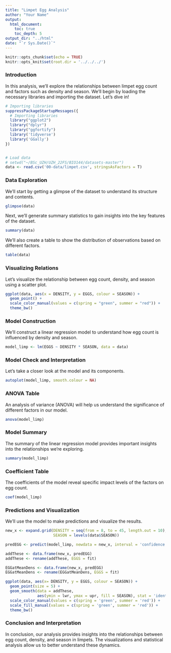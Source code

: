 ```yaml
---
title: "Limpet Egg Analysis"
author: "Your Name"
output:
  html_document:
    toc: true
    toc_depth: 5
output_dir: "../html"
date: "`r Sys.Date()`"
---
```


```r
knitr::opts_chunk$set(echo = TRUE)
knitr::opts_knit$set(root.dir = '../../../')
```

### Introduction

In this analysis, we'll explore the relationships between limpet egg count and factors such as density and season. We'll begin by loading the necessary libraries and importing the dataset. Let's dive in!

```r
# Importing libraries
suppressPackageStartupMessages({
  # Importing libraries
  library("ggplot2")
  library("dplyr")
  library("ggfortify")
  library('tidyverse')
  library('GGally')
})


# Load data
# setwd("~/BSc_UZH/UZH_22FS/BIO144/datasets-master")
data <- read.csv('00-data/limpet.csv', stringsAsFactors = T)
```

### Data Exploration

We'll start by getting a glimpse of the dataset to understand its structure and contents.

```r

glimpse(data)
```

Next, we'll generate summary statistics to gain insights into the key features of the dataset.


```r

summary(data)
```

We'll also create a table to show the distribution of observations based on different factors.

```r

table(data)
```

### Visualizing Relations

Let's visualize the relationship between egg count, density, and season using a scatter plot.

```r

ggplot(data, aes(x = DENSITY, y = EGGS, colour = SEASON)) + 
  geom_point() + 
  scale_color_manual(values = c(spring = "green", summer = "red")) +
  theme_bw()
```

### Model Construction

We'll construct a linear regression model to understand how egg count is influenced by density and season.

```r

model_limp <- lm(EGGS ~ DENSITY * SEASON, data = data)
```

### Model Check and Interpretation

Let's take a closer look at the model and its components.

```r
autoplot(model_limp, smooth.colour = NA)
```

### ANOVA Table

An analysis of variance (ANOVA) will help us understand the significance of different factors in our model.

```r

anova(model_limp)
```

### Model Summary

The summary of the linear regression model provides important insights into the relationships we're exploring.

```r

summary(model_limp)
```

### Coefficient Table

The coefficients of the model reveal specific impact levels of the factors on egg count.

```r

coef(model_limp)
```

### Predictions and Visualization

We'll use the model to make predictions and visualize the results.

```r

new_x <- expand.grid(DENSITY = seq(from = 8, to = 45, length.out = 10),
                     SEASON = levels(data$SEASON))

predEGG <- predict(model_limp, newdata = new_x, interval = 'confidence')

addThese <- data.frame(new_x, predEGG) 
addThese <- rename(addThese, EGGS = fit)

EGGatMeanDens <- data.frame(new_x, predEGG)
EGGatMeanDens <- rename(EGGatMeanDens, EGGS = fit)

ggplot(data, aes(x= DENSITY, y = EGGS, colour = SEASON)) + 
  geom_point(size = 5) +
  geom_smooth(data = addThese, 
              aes(ymin = lwr, ymax = upr, fill = SEASON), stat = 'identity') +
  scale_color_manual(values = c(spring = 'green', summer = 'red')) +
  scale_fill_manual(values = c(spring = 'green', summer = 'red')) +
  theme_bw()

```

### Conclusion and Interpretation

In conclusion, our analysis provides insights into the relationships between egg count, density, and season in limpets. The visualizations and statistical analysis allow us to better understand these dynamics.